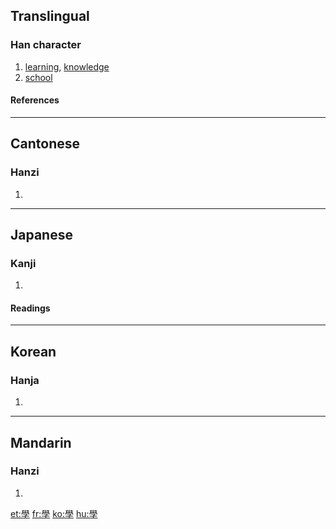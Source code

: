 {{see|学}}

==Translingual==
===Han character===
{{Han char|rn=39|rad=子|as=13|sn=16|four=7740<sub>7</sub>|canj=竹月弓木 (HBND)}}
# [[learning]], [[knowledge]]
# [[school]]
====References====
{{Han ref|kx=0280.280|dkj=07033|dj=0549.270|hdz=21019.110|uh=5B78|ud=23416|bh=BEC7|bd=48839}}
----
==Cantonese==
===Hanzi===
{{yue-hanzi|jyut=|y=hok6}}
# {{defn|Cantonese}}
----
==Japanese==
===Kanji===
{{ja-kanji|grade=|rs=子13}}
# {{defn|Japanese}} 
====Readings====
{{ja-readings|on=[[がく]] (gaku)|kun=[[まなぶ]] (manabu)}}
----
==Korean==
===Hanja===
{{ko-hanja|hangeul=학|eumhun=배울|rv=hak|mr=hak}}
# {{defn|Korean}}
----
==Mandarin==
===Hanzi===
{{cmn-hanzi|sim=学|pin=[[xué]] (xue2)|wg=hsüeh<sup>2</sup>}}
# {{defn|Mandarin}}

[[et:學]]
[[fr:學]]
[[ko:學]]
[[hu:學]]